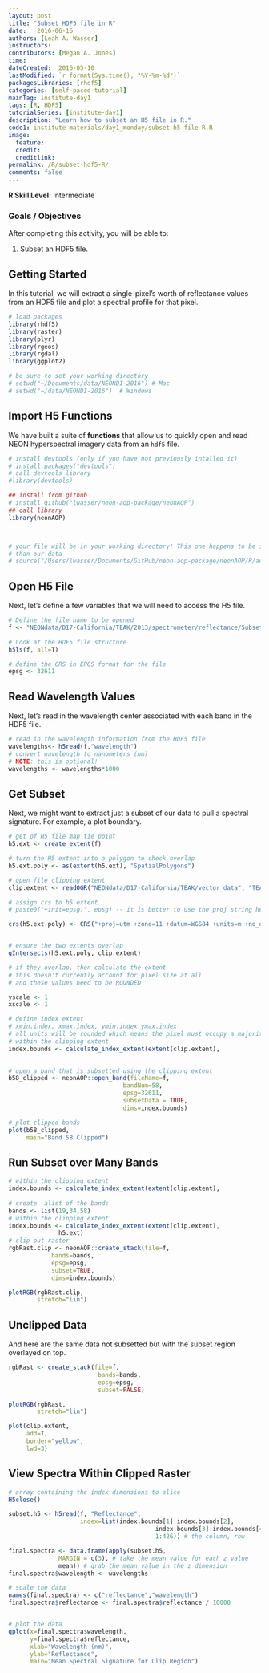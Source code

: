 ```yaml
---
layout: post
title: "Subset HDF5 file in R"
date:   2016-06-16
authors: [Leah A. Wasser]
instructors:
contributors: [Megan A. Jones]
time:
dateCreated:  2016-05-10
lastModified: `r format(Sys.time(), "%Y-%m-%d")`
packagesLibraries: [rhdf5]
categories: [self-paced-tutorial]
mainTag: institute-day1
tags: [R, HDF5]
tutorialSeries: [institute-day1]
description: "Learn how to subset an H5 file in R."
code1: institute-materials/day1_monday/subset-h5-file-R.R
image:
  feature:
  credit:
  creditlink:
permalink: /R/subset-hdf5-R/
comments: false
---
```



<div id="objectives">
<strong>R Skill Level:</strong> Intermediate

<h3>Goals / Objectives</h3>
After completing this activity, you will be able to:
<ol>
<li>Subset an HDF5 file.</li>

</ol>

</div>

## Getting Started

In this tutorial, we will extract a single-pixel's worth of reflectance values
from an HDF5 file and plot a spectral profile for that pixel.

```r

# load packages
library(rhdf5)
library(raster)
library(plyr)
library(rgeos)
library(rgdal)
library(ggplot2)

# be sure to set your working directory
# setwd("~/Documents/data/NEONDI-2016") # Mac
# setwd("~/data/NEONDI-2016")  # Windows

```

## Import H5 Functions

We have built a suite of **functions** that allow us to quickly open and read 
NEON hyperspectral imagery data from an `hdf5` file. 

```r

# install devtools (only if you have not previously intalled it)
# install.packages("devtools")
# call devtools library
#library(devtools)

## install from github
# install_github("lwasser/neon-aop-package/neonAOP")
## call library
library(neonAOP)



# your file will be in your working directory! This one happens to be in a diff dir
# than our data
# source("/Users/lwasser/Documents/GitHub/neon-aop-package/neonAOP/R/aop-data.R")


```

## Open H5 File

Next, let's define a few variables that we will need to access the H5 file.

```r

# Define the file name to be opened
f <- "NEONdata/D17-California/TEAK/2013/spectrometer/reflectance/Subset3NIS1_20130614_100459_atmcor.h5"

# Look at the HDF5 file structure
h5ls(f, all=T)

# define the CRS in EPGS format for the file
epsg <- 32611

```

## Read Wavelength Values

Next, let's read in the wavelength center associated with each band in the HDF5
file.

```r

# read in the wavelength information from the HDF5 file
wavelengths<- h5read(f,"wavelength")
# convert wavelength to nanometers (nm)
# NOTE: this is optional!
wavelengths <- wavelengths*1000

```


## Get Subset
Next, we might want to extract just a subset of our data to pull a spectral
signature. For example, a plot boundary.

```r

# get of H5 file map tie point
h5.ext <- create_extent(f)

# turn the H5 extent into a polygon to check overlap
h5.ext.poly <- as(extent(h5.ext), "SpatialPolygons")

# open file clipping extent
clip.extent <- readOGR("NEONdata/D17-California/TEAK/vector_data", "TEAK_plot")

# assign crs to h5 extent
# paste0("+init=epsg:", epsg) -- it is better to use the proj string here

crs(h5.ext.poly) <- CRS("+proj=utm +zone=11 +datum=WGS84 +units=m +no_defs +ellps=WGS84 +towgs84=0,0,0")


# ensure the two extents overlap
gIntersects(h5.ext.poly, clip.extent)

# if they overlap, then calculate the extent
# this doesn't currently account for pixel size at all 
# and these values need to be ROUNDED

yscale <- 1
xscale <- 1

# define index extent
# xmin.index, xmax.index, ymin.index,ymax.index
# all units will be rounded which means the pixel must occupy a majority (.5 or greater)
# within the clipping extent
index.bounds <- calculate_index_extent(extent(clip.extent),
																			 h5.ext)

# open a band that is subsetted using the clipping extent
b58_clipped <- neonAOP::open_band(fileName=f,
								bandNum=58,
								epsg=32611,
								subsetData = TRUE,
								dims=index.bounds)

# plot clipped bands
plot(b58_clipped,
     main="Band 58 Clipped")

```

## Run Subset over Many Bands

```r

# within the clipping extent
index.bounds <- calculate_index_extent(extent(clip.extent),
																			 h5.ext)
# create  alist of the bands
bands <- list(19,34,58)
# within the clipping extent
index.bounds <- calculate_index_extent(extent(clip.extent),
              h5.ext)
# clip out raster
rgbRast.clip <- neonAOP::create_stack(file=f,
            bands=bands,
            epsg=epsg,
            subset=TRUE,
            dims=index.bounds)

plotRGB(rgbRast.clip,
        stretch="lin")

```

## Unclipped Data
And here are the same data not subsetted but with the subset region overlayed
on top.

```r

rgbRast <- create_stack(file=f,
                         bands=bands,
                         epsg=epsg,
                         subset=FALSE)

plotRGB(rgbRast,
        stretch="lin")

plot(clip.extent,
     add=T,
     border="yellow",
     lwd=3)

```

## View Spectra Within Clipped Raster

```r

# array containing the index dimensions to slice
H5close()

subset.h5 <- h5read(f, "Reflectance",
                    index=list(index.bounds[1]:index.bounds[2],
                    					 index.bounds[3]:index.bounds[4],
                    					 1:426)) # the column, row

final.spectra <- data.frame(apply(subset.h5,
              MARGIN = c(3), # take the mean value for each z value
              mean)) # grab the mean value in the z dimension
final.spectra$wavelength <- wavelengths

# scale the data
names(final.spectra) <- c("reflectance","wavelength")
final.spectra$reflectance <- final.spectra$reflectance / 10000


# plot the data
qplot(x=final.spectra$wavelength,
      y=final.spectra$reflectance,
      xlab="Wavelength (nm)",
      ylab="Reflectance",
      main="Mean Spectral Signature for Clip Region")

```
